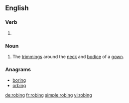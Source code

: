 ==English==

===Verb===
{{head|en|present participle}}

# {{present participle of|robe|lang=en}}

===Noun===
{{en-noun|~}}

# {{context|historical|mostly|plural|lang=en}} The [[trimming]]s around the [[neck]] and [[bodice]] of a [[gown]].

===Anagrams===
* [[boring#English|boring]]
* [[orbing#English|orbing]]

[[de:robing]]
[[fr:robing]]
[[simple:robing]]
[[vi:robing]]